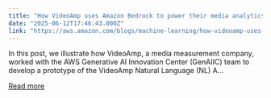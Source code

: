```yaml
---
title: "How VideoAmp uses Amazon Bedrock to power their media analytics interface"
date: "2025-06-12T17:46:43.000Z"
link: "https://aws.amazon.com/blogs/machine-learning/how-videoamp-uses-amazon-bedrock-to-power-their-media-analytics-interface/"
---
```


In this post, we illustrate how VideoAmp, a media measurement company, worked with the AWS Generative AI Innovation Center (GenAIIC) team to develop a prototype of the VideoAmp Natural Language (NL) A...

[Read more](https://aws.amazon.com/blogs/machine-learning/how-videoamp-uses-amazon-bedrock-to-power-their-media-analytics-interface/)
